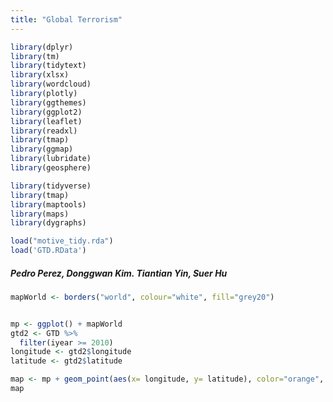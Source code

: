 ```yaml
---
title: "Global Terrorism"
---
```



```r
library(dplyr) 
library(tm)
library(tidytext)
library(xlsx)
library(wordcloud)
library(plotly)
library(ggthemes)
library(ggplot2) 
library(leaflet)
library(readxl)
library(tmap)
library(ggmap)
library(lubridate)
library(geosphere)

library(tidyverse)
library(tmap)
library(maptools)
library(maps)
library(dygraphs)

load("motive_tidy.rda")
load('GTD.RData')


```

##### Pedro Perez, Donggwan Kim. Tiantian Yin, Suer Hu

```r
mapWorld <- borders("world", colour="white", fill="grey20")


mp <- ggplot() + mapWorld
gtd2 <- GTD %>%
  filter(iyear >= 2010)
longitude <- gtd2$longitude
latitude <- gtd2$latitude

map <- mp + geom_point(aes(x= longitude, y= latitude), color="orange", size=0.0001) + stat_density2d(aes(x = longitude, y = latitude, fill = ..level.., alpha = ..level..), data = gtd2, geom = 'polygon', bins = 12) + scale_fill_gradient(low = "grey", high = "red") + scale_alpha(range = c(0, 1)) + theme(axis.ticks.x = element_blank(), axis.ticks.y = element_blank(), axis.text.x = element_blank(), axis.text.y = element_blank(), panel.grid = element_blank()) + ggtitle("Global Terrorism, 2010-2015") + theme(plot.title = element_text(size = 18, hjust = 0.45), legend.position = "none") + labs(x = "", y = "")
map


```


